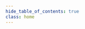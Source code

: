 ```yaml
---
hide_table_of_contents: true
class: home
---
```



<div class="row">
    <div class="col">
        <Hero 
            image="home-hero.svg"
            title="Welcome to Huma Documentation (Beta - Non-official)"
            description="Huma's remote patient monitoring platform advances connected care for patients and accelerates research and therapies"
        />
    </div>
</div>

<div class="row">

 <div class="col">
     <Card
        title="Docs" 
        description="Product documentation" 
        icon="icon-docs.svg"
        links={
            [
                {label:"Backend", href: "/data-collection/backend"},
                {label:"Clinician portal", href: "/data-collection/clinician-portal"},
                {label:"Mobile apps", href: "/data-collection/huma-app"},
                {label:"Admin portal", href: "/data-collection/admin-portal"},
                {label:"Modules", href: "/data-collection/modules/"},
            ]
        }
        button={{name: "Read more", href: "/data-collection"}}
      />
 </div>

 <div class="col">
     <Card
        title="API" 
        description="API documentation" 
        icon="icon-api.svg"
        links={
            [
                {label:"Huma data collection", href: "/api-data-collection"},
            ]
        }
        button={{name: "Read more", href: "/api-data-collection"}}
      />
 </div>

  <div class="col">
     <Card
        title="SDK" 
        description="A comprehensive collection of tools that enable software developers to build mobile / web software applications faster and in a more standardized way" 
        icon="icon-sdk.svg"
        button={{name: "Read more", href: "/sdk/intro"}}
      />
 </div>
</div>
